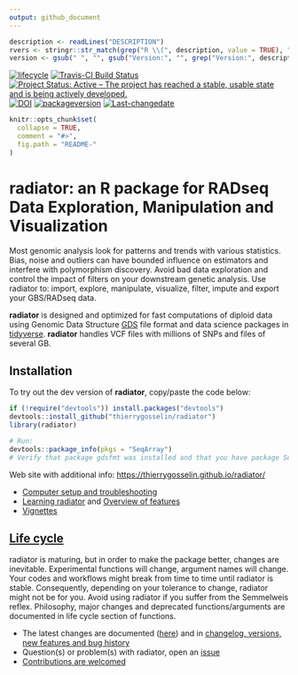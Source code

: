 ```yaml
---
output: github_document
---
```



```r
description <- readLines("DESCRIPTION")
rvers <- stringr::str_match(grep("R \\(", description, value = TRUE), "[0-9]{1,4}\\.[0-9]{1,4}\\.[0-9]{1,4}")[1,1]
version <- gsub(" ", "", gsub("Version:", "", grep("Version:", description, value = TRUE)))
```

<!-- badges: start -->
[![lifecycle](https://img.shields.io/badge/lifecycle-maturing-blue.svg)](https://tidyverse.org/lifecycle/#maturing)
[![Travis-CI Build Status](https://travis-ci.org/thierrygosselin/radiator.svg?branch=master)](https://travis-ci.org/thierrygosselin/radiator)
[![Project Status: Active – The project has reached a stable, usable state and is being actively developed.](http://www.repostatus.org/badges/latest/active.svg)](http://www.repostatus.org/#active)
[![DOI](https://zenodo.org/badge/DOI/10.5281/zenodo.3687060.svg)](https://doi.org/10.5281/zenodo.3687060)
[![packageversion](https://img.shields.io/badge/Package%20version-`r version`-orange.svg)](commits/master)
[![Last-changedate](https://img.shields.io/badge/last%20change-`r gsub('-', '--', Sys.Date())`-brightgreen.svg)](/commits/master)
<!-- badges: end -->

```r
knitr::opts_chunk$set(
  collapse = TRUE,
  comment = "#>",
  fig.path = "README-"
)
```
# radiator: an R package for RADseq Data Exploration, Manipulation and Visualization

Most genomic analysis look for patterns and trends with various statistics. 
Bias, noise and outliers can have bounded influence on estimators and interfere
with polymorphism discovery. Avoid bad data exploration and control the impact
of filters on your downstream genetic analysis. Use radiator to: import, explore,
manipulate, visualize, filter, impute and export your GBS/RADseq data.

**radiator** is designed and optimized for fast computations of diploid data 
using Genomic Data Structure [GDS](https://github.com/zhengxwen/gdsfmt) file 
format and data science packages in 
[tidyverse](https://www.tidyverse.org). **radiator** handles VCF files with millions of
SNPs and files of several GB.

## Installation
To try out the dev version of **radiator**, copy/paste the code below:

```r
if (!require("devtools")) install.packages("devtools")
devtools::install_github("thierrygosselin/radiator")
library(radiator)

# Run:
devtools::package_info(pkgs = "SeqArray")
# Verify that package gdsfmt was installed and that you have package SeqArray version >= 1.28.1.
```


Web site with additional info: [https://thierrygosselin.github.io/radiator/](https://thierrygosselin.github.io/radiator/)

* [Computer setup and troubleshooting](https://thierrygosselin.github.io/radiator/articles/rad_genomics_computer_setup.html)
* [Learning radiator](https://thierrygosselin.github.io/radiator/articles/get_started.html) and [Overview of features](https://thierrygosselin.github.io/radiator/articles/get_started.html#overview)
* [Vignettes](https://thierrygosselin.github.io/radiator/articles/index.html)

## [Life cycle](https://thierrygosselin.github.io/radiator/articles/life_cycle.html)

radiator is maturing, but in order to make the package better, changes are 
inevitable. Experimental functions will change, argument names will change.
Your codes and workflows might break from time to time until radiator is stable. 
Consequently, depending on your tolerance to change, radiator might not be for you.
Avoid using radiator if you suffer from the Semmelweis reflex. 
Philosophy, major changes and deprecated functions/arguments are documented in
life cycle section of functions. 

* The latest changes are documented ([here](https://thierrygosselin.github.io/radiator/articles/life_cycle.html)) and
in [changelog, versions, new features and bug history](https://thierrygosselin.github.io/radiator/news/index.html)
* Question(s) or problem(s) with radiator, open an [issue](https://github.com/thierrygosselin/radiator/issues/new/choose)
* [Contributions are welcomed](https://github.com/thierrygosselin/radiator/issues/new/choose)
